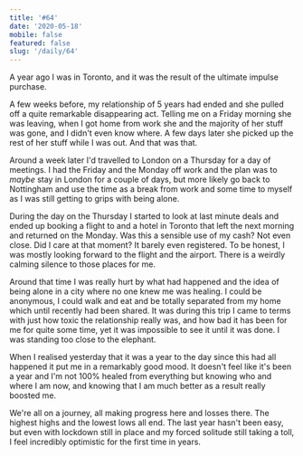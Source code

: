 ```yaml
---
title: '#64'
date: '2020-05-18'
mobile: false
featured: false
slug: '/daily/64'
---
```


A year ago I was in Toronto, and it was the result of the ultimate impulse purchase.

A few weeks before, my relationship of 5 years had ended and she pulled off a quite remarkable disappearing act. Telling me on a Friday morning she was leaving, when I got home from work she and the majority of her stuff was gone, and I didn't even know where. A few days later she picked up the rest of her stuff while I was out. And that was that.

Around a week later I'd travelled to London on a Thursday for a day of meetings. I had the Friday and the Monday off work and the plan was to _maybe_ stay in London for a couple of days, but more likely go back to Nottingham and use the time as a break from work and some time to myself as I was still getting to grips with being alone.

During the day on the Thursday I started to look at last minute deals and ended up booking a flight to and a hotel in Toronto that left the next morning and returned on the Monday. Was this a sensible use of my cash? Not even close. Did I care at that moment? It barely even registered. To be honest, I was mostly looking forward to the flight and the airport. There is a weirdly calming silence to those places for me.

Around that time I was really hurt by what had happened and the idea of being alone in a city where no one knew me was healing. I could be anonymous, I could walk and eat and be totally separated from my home which until recently had been shared. It was during this trip I came to terms with just how toxic the relationship really was, and how bad it has been for me for quite some time, yet it was impossible to see it until it was done. I was standing too close to the elephant.

When I realised yesterday that it was a year to the day since this had all happened it put me in a remarkably good mood. It doesn't feel like it's been a year and I'm not 100% healed from everything but knowing who and where I am now, and knowing that I am much better as a result really boosted me.

We're all on a journey, all making progress here and losses there. The highest highs and the lowest lows all end. The last year hasn't been easy, but even with lockdown still in place and my forced solitude still taking a toll, I feel incredibly optimistic for the first time in years.
